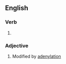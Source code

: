 ==English==

===Verb===
{{head|en|verb form}}

# {{en-past of|adenylate}}

===Adjective===
{{en-adj|-}}

# Modified by [[adenylation]]